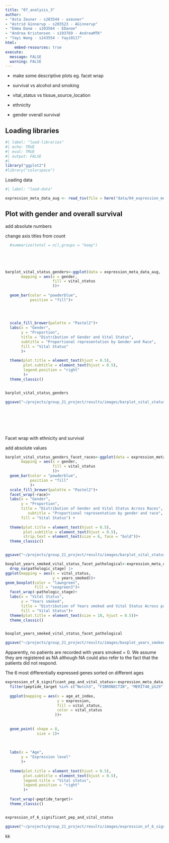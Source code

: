 ```yaml
---
title: "07_analysis_3"
author:
- "Asta Zeuner - s203544 - azeuner"
- "Astrid Ginnerup - s203523 - AGinnerup"
- "Emma Danø - s203564 - EDanoe"
- "Andrea Kristensen - s193769 - AndreaMTK"
- "Yayi Wang - s243554 - Yayi0117"
html: 
    embed-resources: true
execute: 
  message: FALSE
  warning: FALSE
---
```


-   make some descriptive plots eg. facet wrap

-   survival vs alcohol and smoking

-   vital_status vs tissue_source_location

-   ethnicity

-   gender overall survival

## **Loading libraries**

```r
#| label: "load-libraries" 
#| echo: TRUE
#| eval: TRUE 
#| output: FALSE  
#| 
library("ggplot2")
#library("colorspace")
```

Loading data

```r
#| label: "load-data" 

expression_meta_data_aug <- read_tsv(file = here("data/04_expression_meta_data_aug.tsv.gz"))

```

## Plot with gender and overall survival

add absolute numbers

change axis titles from count

```r


  #summarize(total = n(),groups = "keep")





barplot_vital_status_genders<-ggplot(data = expression_meta_data_aug,
       mapping = aes(x = gender,
                     fill = vital_status
                     ))+
  
  geom_bar(color = "powderblue",
           position = "fill")+
  

  
  
  scale_fill_brewer(palette = "Pastel2")+
  labs(x = "Gender", 
       y = "Proportion",
       title = "Distribution of Gender and Vital Status",
       subtitle = "Proportional representation by Gender and Race",
       fill = "Vital Status"
       )+
  
  theme(plot.title = element_text(hjust = 0.5),
        plot.subtitle = element_text(hjust = 0.5),
        legend.position = "right"
        )+
  theme_classic()


barplot_vital_status_genders  

ggsave("~/projects/group_21_project/results/images/barplot_vital_status_genders.png", plot= last_plot())








```

Facet wrap with ethnicity and survival

add absolute values

```r
barplot_vital_status_genders_facet_races<-ggplot(data = expression_meta_data_aug,
       mapping = aes(x = gender,
                     fill = vital_status
                     ))+
  geom_bar(color = "powderblue",
           position = "fill"
           )+
  scale_fill_brewer(palette = "Pastel2")+
  facet_wrap(~race)+
  labs(x = "Gender", 
       y = "Proportion",
       title = "Distribution of Gender and Vital Status Across Races",
          subtitle = "Proportional representation by gender and race",
       fill = "Vital Status") +
  
  theme(plot.title = element_text(hjust = 0.5),
        plot.subtitle = element_text(hjust = 0.5),
        strip.text = element_text(size = 6, face = "bold"))+
  theme_classic()


ggsave("~/projects/group_21_project/results/images/barplot_vital_status_genders_facet_races.png", plot= last_plot())

```

```r

boxplot_years_smoked_vital_status_facet_pathological<-expression_meta_data_aug |> 
  drop_na(pathologic_stage) |> 
ggplot(mapping = aes(x = vital_status,
                     y = years_smoked))+
geom_boxplot(color = "lawngreen",
             fill = "seagreen3")+
  facet_wrap(~pathologic_stage)+
  labs(x = "Vital Status", 
       y = "Years smoked",
       title = "Distribution of Years smoked and Vital Status Across pathological stages",
       fill = "Vital Status")+
  theme(plot.title = element_text(size = 10, hjust = 0.5))+
  theme_classic()


boxplot_years_smoked_vital_status_facet_pathological

ggsave("~/projects/group_21_project/results/images/boxplot_years_smoked_vital_status_facet_pathological.png", plot= last_plot())

```

Apparently, no patients are recorded with years smoked = 0. We assume they are registered as NA although NA could also refer to the fact that the patients did not respond.

The 6 most differentially expressed genes sorted on different ages

```r

expression_of_6_significant_pep_and_vital_status<-expression_meta_data_aug |> 
  filter(peptide_target %in% c("Notch3", "FIBRONECTIN", "MERIT40_pS29","Enolase-2","PKC-a-b-II_pT638_T641","IMP3")) |> 
  
  ggplot(mapping = aes(x = age_at_index,
                       y = expression,
                       fill = vital_status,
                       color = vital_status
                      ))+
  
  
  geom_point( shape = 8,
              size = 1)+
  
  
  
  labs(x = "Age", 
       y = "Expression level"
       )+
  
  theme(plot.title = element_text(hjust = 0.5),
        plot.subtitle = element_text(hjust = 0.5),
        legend.title = "Vital status",
        legend.position = "right"
        )+
  
  facet_wrap(~peptide_target)+
  theme_classic()


expression_of_6_significant_pep_and_vital_status

ggsave("~/projects/group_21_project/results/images/expression_of_6_significant_pep_and_vital_status.png", plot= last_plot())

```

kk
